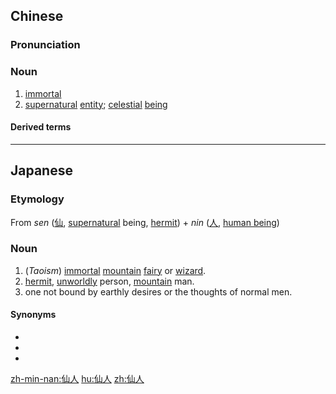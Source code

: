 ==Chinese==
{{zh-forms}}

===Pronunciation===
{{zh-pron
|m=xiānrén
|c=sin1 jan4
|h=pfs=siên-ngìn
|mn=sian-jîn/sian-lâng
|cat=n
}}

===Noun===
{{zh-noun}}

# [[immortal]]
# [[supernatural]] [[entity]]; [[celestial]] [[being]]

====Derived terms====
{{zh-der|仙人球|仙人掌}}

----

==Japanese==
{{wikipedia|lang=ja}}
{{ja-kanjitab|仙|人}}

===Etymology===
From ''sen'' ([[仙]], [[supernatural]] being, [[hermit]]) + ''nin'' ([[人]], [[human being]])

===Noun===
{{ja-noun|せんにん}}
# (''Taoism'') [[immortal]] [[mountain]] [[fairy]] or [[wizard]].
# [[hermit]], [[unworldly]] person, [[mountain]] man.
# one not bound by earthly desires or the thoughts of normal men.

====Synonyms====
* {{ja-r|隠者|いんじゃ}}
* {{ja-r|聖人|せいじん}}
* {{ja-r|神人|じにん}}

[[zh-min-nan:仙人]]
[[hu:仙人]]
[[zh:仙人]]